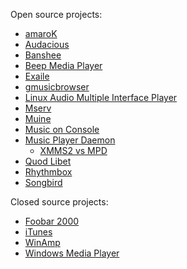 Open source projects:
* [http://amarok.kde.org/ amaroK]
* [http://audacious-media-player.org/Main_Page Audacious]
* [http://banshee-project.org/Main_Page Banshee]
* [http://www.beep-media-player.org/site/BMPx_Homepage Beep Media Player]
* [http://www.exaile.org/ Exaile]
* [http://squentin.free.fr/gmusicbrowser/gmusicbrowser.html gmusicbrowser]
* [http://fondriest.frederic.free.fr/realisations/lamip/ Linux Audio Multiple Interface Player]
* [http://www.mserv.org/ Mserv]
* [http://muine-player.org/wiki/Main_Page Muine]
* [http://moc.daper.net/ Music on Console]
* [http://www.musicpd.org/ Music Player Daemon]
** [[XMMS2 vs MPD]]
* [http://www.sacredchao.net/quodlibet Quod Libet]
* [http://www.gnome.org/projects/rhythmbox/ Rhythmbox]
* [http://www.songbirdnest.com/ Songbird]


Closed source projects:
* [http://www.foobar2000.org/ Foobar 2000]
* [http://www.apple.com/itunes/ iTunes]
* [http://www.winamp.com/ WinAmp]
* [http://www.microsoft.com/windows/windowsmedia/mp10/default.aspx Windows Media Player]